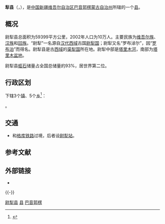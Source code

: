 {{Hatnote|'''尉犁'''重定向于此，关于西域古国，参见：[[尉犁國|尉犁國]]。}}
{{Infobox China County
| county =尉犁县
| Photo =
| Photoname=
| map = Location of Yuli within Xinjiang (China).png
| mapsize = 250px
| mapofstate=China_Xinjiang.svg
| Pinyin =
| Belong =[[新疆维吾尔自治区|新疆维吾尔自治区]][[巴音郭楞蒙古自治州|巴音郭楞蒙古自治州]]
| Types=
| admincode =
| founded =
| seat =
| officerTitle=
| officer =
| division =
| town=
| township=
| subdistrict=
| dialect=
| post code=
| phone code =
| coordinate =
| area =59399平方公里
| area land =
| area water =
| census yr =2002年
| pop =10万
| density =
| GDP =
| web = http://www.yuli.gov.cn/
}}
'''{{ruby-py|尉|-{zh-cn:yù;zh-tw:ㄩˋ;zh-hk:wat<sup>1</sup>}-}}犁县'''（{{lang-ug|'''لوپنۇر ناھىيىسى'''}}，{{lang-mn|{{mongolunicode|'''ᠯᠣᠪᠨᠠᠭᠤᠷ ᠱᠢᠨᠢ'''}}}}），是[[中国|中国]][[新疆维吾尔自治区|新疆维吾尔自治区]][[巴音郭楞蒙古自治州|巴音郭楞蒙古自治州]]所辖的一个[[县|县]]。

== 概况 ==
尉犁县总面积为59399平方公里，2002年人口为10万人。主要民族为[[维吾尔族|维吾尔族]]、[[汉族|汉族]]和[[回族|回族]]。“尉犁”一名源自[[汉代|汉代]][[西域|西域]]古国[[尉犁国|尉犁国]]；尉犁又名“罗布淖尔”，因“[[罗布泊|罗布泊]]”而得名。尉犁县是古[[西域|西域]]的[[渠犁国|渠犁国]]所在地。尉犁中部是[[塔里木河|塔里木河]]，南部为[[塔里木盆地|塔里木盆地]]。

尉犁县[[蛭石|蛭石]]储量占全国总储量的93%，居世界第二位。

== 行政区划 ==
{{PAGENAMEBASE}}下辖3个[[行政建制镇|镇]]、5个[[乡_(中华人民共和国)|乡]]<ref>{{PRC admin/ref sgc|65/28/23}}</ref>：

{{PRC admin/children|65/28/23}}。

== 交通 ==
* {{中国国道名|218}}和{{rint|cn|rail}}[[格库铁路|格库铁路]]过境，后者设[[尉犁站|尉犁站]]。

== 参考文献 ==
{{reflist}}

== 外部链接 ==
* {{Official website|http://www.yuli.gov.cn/|name=尉犁县人民政府}}

{{-}}
{{尉犁县行政区划}}
{{巴音郭楞蒙古自治州行政区划}}
{{新疆行政区划}}

[[Category:尉犁县|]]
[[Category:巴音郭楞县市|县]]
[[Category:新疆县份|巴音郭楞]]